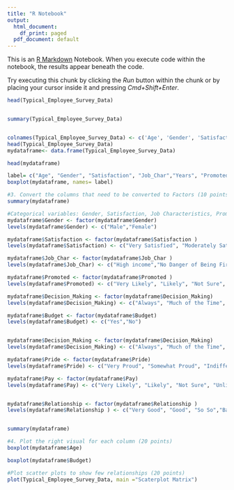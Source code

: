 ```yaml
---
title: "R Notebook"
output:
  html_document:
    df_print: paged
  pdf_document: default
---
```


This is an [R Markdown](http://rmarkdown.rstudio.com) Notebook. When you execute code within the notebook, the results appear beneath the code. 

Try executing this chunk by clicking the *Run* button within the chunk or by placing your cursor inside it and pressing *Cmd+Shift+Enter*. 

```r
head(Typical_Employee_Survey_Data)


summary(Typical_Employee_Survey_Data)


colnames(Typical_Employee_Survey_Data) <- c('Age', 'Gender', 'Satisfaction', 'Job_Char', 'Years', 'Promoted', 'Decision_Making', 'Budget', 'Pride', 'Pay', 'Relationship')
head(Typical_Employee_Survey_Data)
mydataframe<- data.frame(Typical_Employee_Survey_Data)

head(mydataframe)

```







```r
label= c("Age", "Gender", "Satisfaction", "Job_Char","Years", "Promoted", "Decision Making", "Budget", "Pride", "Pay", "Relationship")
boxplot(mydataframe, names= label)

```

```r
#3. Convert the columns that need to be converted to Factors (10 points)
summary(mydataframe)
```

```r
#Categorical variables: Gender, Satisfaction, Job Characteristics, Promoted, Decision making, Budget, Pride, Pay, Relationship
mydataframe$Gender <- factor(mydataframe$Gender)
levels(mydataframe$Gender) <- c("Male","Female")

mydataframe$Satisfaction <- factor(mydataframe$Satisfaction )
levels(mydataframe$Satisfaction) <- c("Very Satisfied", "Moderately Satisfied", "A Little Dissatisfied", "Very dissatisfied")

mydataframe$Job_Char <- factor(mydataframe$Job_Char )
levels(mydataframe$Job_Char) <- c("High income","No Danger of Being Fired", "Flexible Hours","Opportunities for Advancement", "Enjoying the Work")

mydataframe$Promoted <- factor(mydataframe$Promoted )
levels(mydataframe$Promoted) <- c("Very Likely", "Likely", "Not Sure", "Unlikely", "Very Unlikely")

mydataframe$Decision_Making <- factor(mydataframe$Decision_Making)
levels(mydataframe$Decision_Making) <- c("Always", "Much of the Time", "Sometimes", "Never")

mydataframe$Budget <- factor(mydataframe$Budget)
levels(mydataframe$Budget) <- c("Yes","No")


mydataframe$Decision_Making <- factor(mydataframe$Decision_Making)
levels(mydataframe$Decision_Making) <- c("Always", "Much of the Time", "Sometimes", "Never")

mydataframe$Pride <- factor(mydataframe$Pride)
levels(mydataframe$Pride) <- c("Very Proud", "Somewhat Proud", "Indifferent", "Not At All Proud")

mydataframe$Pay <- factor(mydataframe$Pay)
levels(mydataframe$Pay) <- c("Very Likely", "Likely", "Not Sure", "Unlikely", "Very Unlikely")


mydataframe$Relationship <- factor(mydataframe$Relationship )
levels(mydataframe$Relationship ) <- c("Very Good", "Good", "So So","Bad", "Very Bad")


summary(mydataframe)

```





```r
#4. Plot the right visual for each column (20 points)
boxplot(mydataframe$Age)
```

```r
boxplot(mydataframe$Budget)


```

```r
#Plot scatter plots to show few relationships (20 points)
plot(Typical_Employee_Survey_Data, main ="Scaterplot Matrix")
```

